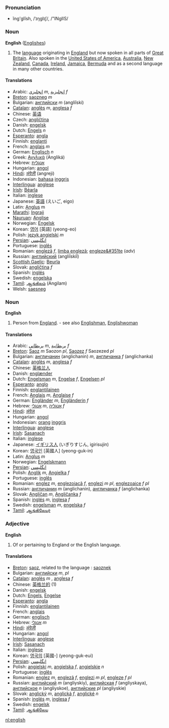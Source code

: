 ===Pronunciation===
*ĭng'glĭsh, /ˈɪŋglɪʃ/, /"INglIS/

===Noun===
'''English''' ([[Englishes]])

# The [[language]] originating in [[w:England|England]] but now spoken in all parts of [[Great Britain]].  Also spoken in the [[United States of America]], [[Australia]], [[New Zealand]], [[Canada]], [[Ireland]], [[Jamaica]], [[Bermuda]] and as a second language in many other countries.

====Translations====
*Arabic: [[انجليزي]] ''m'', [[انجليزية]] ''f''
*[[Breton]]: [[saozneg]] ''m''
*Bulgarian: [[английски]] ''m'' (angli&icirc;ski)
*[[Catalan]]: [[anglès]] ''m'', [[anglesa]] ''f''
*Chinese: [[英语]]
*Czech: [[angličtina]]
*Danish: [[engelsk]]
*Dutch: [[Engels]] ''n''
*[[Esperanto]]: [[angla]]
*Finnish: [[englanti]]
*French: [[anglais]] ''m''
*German: [[Englisch]] ''n''
*Greek: [[Αγγλικά]] (Anglik&aacute;)
*Hebrew: [[אנגלית]]
*Hungarian: [[angol]]
*[[Hindi]]: [[अंग्रेज़ी]] (angreji)
*Indonesian: [[bahasa]] [[inggris]]
*[[Interlingua]]: [[anglese]]
*[[Irish]]: [[Béarla]]
*Italian: [[inglese]]
*Japanese: [[英語]] (えいご, eigo)
*Latin: [[Anglus]] m
*[[Marathi]]: [[Ingraji]] 
*[[Nauruan]]: [[Anglise]]
*Norwegian: [[Engelsk]]
*Korean: [[영어]] [英語] (yeong-eo)
*Polish: [[język angielski]] ''m''
*[[Persian]]: [[انگليسي]]
*Portuguese: [[inglês]]
*Romanian: [[englezã]] ''f'', [[limba englezã]]; [[engleze&#351te]] (''adv'')
*Russian: [[английский]] (angli&icirc;ski&icirc;)
*[[Scottish Gaelic]]: [[Beurla]]
*Slovak: [[angličtina]] ''f''
*Spanish: [[inglés]]
*Swedish: [[engelska]]
*[[Tamil]]: [[ஆங்கிலம்]] (Angilam)
*Welsh: [[saesneg]]

===Noun===
'''English'''

# Person from [[England]]. - see also [[Englishman]], [[Englishwoman]]

====Translations====
*Arabic: [[بريطاني]] ''m'', [[بريطانية]] ''f''
*[[Breton]]: [[Saoz]] ''m'' Saozon ''pl'', [[Saozez]] ''f'' Saozezed ''pl''
*Bulgarian: [[англичанин]] (anglichanin) ''m'', [[англичанка]] ''f'' (anglichanka)
*[[Catalan]]: [[anglès]] ''m'', [[anglesa]] ''f''
*Chinese: [[英格兰人]]
*Danish: [[englænder]]
*Dutch: [[Engelsman]] ''m'', [[Engelse]] ''f'', [[Engelsen]] ''pl''
*[[Esperanto]]: [[anglo]]
*Finnish: [[englantilainen]]
*French: [[Anglais]] ''m'', [[Anglaise]] ''f''
*German: [[Engländer]] ''m'', [[Engländerin]] ''f''
*Hebrew: [[אנגלי]] ''m'', [[אנגליה]] ''f''
*[[Hindi]]: [[अंग्रेज़]]
*Hungarian: [[angol]]
*Indonesian: [[orang]] [[inggris]]
*[[Interlingua]]: [[anglese]]
*[[Irish]]: [[Sasanach]]
*Italian: [[inglese]]
*Japanese: [[イギリス人]] (いぎりすじん, igirisujin)
*Korean: [[영국인]] [英國人] (yeong-guk-in)
*Latin: [[Anglus]] ''m''
*Norwegian: [[Engelskmann]]
*[[Persian]]: [[انگليسي]]
*Polish: [[Anglik]] ''m'', [[Angielka]] ''f''
*Portuguese: [[inglês]]
*Romanian: [[englez]] ''m'', [[englezoiacã]] ''f'', [[englezi]] ''m pl'', [[englezoaice]] ''f pl''
*Russian: [[англичанин]] ''m'' (anglichanin), [[англичанка]] ''f'' (anglichanka)
*Slovak: [[Angličan]] ''m'', [[Angličanka]] ''f''
*Spanish: [[inglés]] ''m'', [[inglesa]] ''f''
*Swedish: [[engelsman]] ''m'', [[engelska]] ''f''
*[[Tamil]]: [[ஆங்கிலேயர்]]

===Adjective===
'''English'''

# Of or pertaining to England or the English language.

====Translations====
*[[Breton]]: [[saoz]], related to the language : [[saoznek]]
*Bulgarian: [[английски]] ''m'', ''pl''
*[[Catalan]]: [[anglès]] ''m'' , [[anglesa]] ''f''
*Chinese: [[英格兰的]] (1)
*Danish: [[engelsk]]
*Dutch: [[Engels]], [[Engelse]]
*[[Esperanto]]: [[angla]]
*Finnish: [[englantilainen]]
*French: [[anglais]]
*German: [[englisch]]
*Hebrew: [[אנגלי]] ''m''
*[[Hindi]]: [[अंग्रेज़ी]]
*Hungarian: [[angol]]
*[[Interlingua]]: [[anglese]]
*[[Irish]]: [[Sasanach]]
*Italian: [[inglese]]
*Korean: [[영국의]] [英國-] (yeong-guk-eui)
*[[Persian]]: [[انگليسي]]
*Polish: [[angielski]] ''m'', [[angielska]] ''f'', [[angielskie]] ''n''
*Portuguese: [[inglês]]
*Romanian: [[englez]] ''m'', [[englezã]] ''f'', [[englezi]] ''m pl'', [[engleze]] ''f pl''
*Russian: [[английский]] ''m'' (angliyskiy), [[английская]] ''f'' (angliyskaya), [[английское]] ''n'' (angliyskoe), [[английские]] ''pl'' (angliyskie)
*Slovak: [[anglický]] ''m'', [[anglická]] ''f'', [[anglické]] ''n''
*Spanish: [[inglés]] ''m'', [[inglesa]] ''f''
*Swedish: [[engelsk]]
*[[Tamil]]: [[ஆங்கிலேய]]

[[nl:english]]
